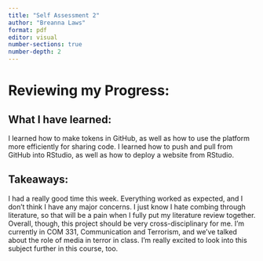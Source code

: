 ```yaml
---
title: "Self Assessment 2"
author: "Breanna Laws"
format: pdf
editor: visual
number-sections: true
number-depth: 2
---
```


# Reviewing my Progress:

## What I have learned:

I learned how to make tokens in GitHub, as well as how to use the platform more efficiently for sharing code. I learned how to push and pull from GitHub into RStudio, as well as how to deploy a website from RStudio.

## Takeaways:

I had a really good time this week. Everything worked as expected, and I don't think I have any major concerns. I just know I hate combing through literature, so that will be a pain when I fully put my literature review together. Overall, though, this project should be very cross-disciplinary for me. I'm currently in COM 331, Communication and Terrorism, and we've talked about the role of media in terror in class. I'm really excited to look into this subject further in this course, too.
